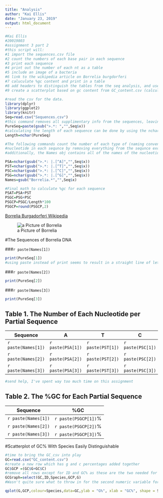 ```yaml
---
title: "Analysis"
author: "Kai Ellis"
date: "January 23, 2019"
output: html_document
---
```



```r
#Kai Ellis
#20019803
#assignment 3 part 2
#this script will:
#1 import the sequences.csv file
#2 count the numbers of each base pair in each sequence
#3 print each sequence
#4 print out the number of each nt as a table
#5 include an image of a bacteria
#6 link to the wikipedia article on Borrelia burgdorferi
#7 caluculate %gc content and print in a table
#8 add headers to distinguish the tables from the seq analysis, and use subheaders for the 3 seqs
#9 create a scatterplot based on gc content from GC_content.csv (calculate %gc first), distinguish all 3 species as clearly as possible

#read the csv for the data.
library(dplyr)
library(ggplot2)
library(knitr)
Seq=read.csv("Sequences.csv")
#this command removes all supplimentary info from the sequences, leaving us with purely the nucleotides
PureSeq=paste(gsub(">.*: ","",Seq$x))
#calculating the length of each sequence can be done by using the nchar function on pure seq, which counts the number of characters in each of it's subsets
Length=nchar(PureSeq)

#The following commands count the number of each type of (naming conventions: Pure Sequence As = PSA)
#nucleotide in each sequnce by removing everything from the sequnce except for that type of nucleotide
#additionally, the Names obj contains all of the names of the nucleotides

PSA=nchar(gsub(">.*: |.[^A]","",Seq$x))
PST=nchar(gsub(">.*: |.[^T]","",Seq$x))
PSC=nchar(gsub(">.*: |.[^C]","",Seq$x))
PSG=nchar(gsub(">.*: |.[^G]","",Seq$x))
Names=gsub("Borrelia.*","",Seq$x)

#Final math to calculate %gc for each sequence
PSAT=PSA+PST
PSGC=PSG+PSC
PSGCP=PSGC/Length*100
PSGCP=round(PSGCP,2)
```


[Borrelia Burgadorferi Wikipedia](https://en.wikipedia.org/wiki/Borrelia_burgdorferi)

![a Picture of Borrelia](Borrelia.jpg)



#The Sequences of Borrelia DNA

###`r paste(Names[1])`
```r
print(PureSeq[1])
#using paste instead of print seems to result in a straight line of letters, removing legability.
```



###`r paste(Names[2])`
```r
print(PureSeq[2])
```

###`r paste(Names[3])`

```r
print(PureSeq[3])
```


Table 1. The Number of Each Nucleotide per Partial Sequence
-------------------------------
Sequence  |A      | T    | C     | G
--------  |-------|------|------ | ----
`r paste(Names[1])`|`r paste(PSA[1])` |`r paste(PST[1])`|`r paste(PSC[1])` |`r paste(PSG[1])`
`r paste(Names[2])`|`r paste(PSA[2])` |`r paste(PST[2])`|`r paste(PSC[2])` |`r paste(PSG[2])`
`r paste(Names[3])`|`r paste(PSA[3])` |`r paste(PST[3])`|`r paste(PSC[3])` |`r paste(PSG[3])`

```r
#send help, I've spent way too much time on this assignment
```


Table 2. The %GC for Each Partial Sequence
-------------------------------
Sequence  |%GC
--------  |-----
`r paste(Names[1])`|`r paste(PSGCP[1])`% 
`r paste(Names[2])`|`r paste(PSGCP[2])`%
`r paste(Names[3])`|`r paste(PSGCP[3])`%

#Scatterplot of GC% With Species Easily Distinguishable
```r
#time to bring the GC_csv into play
GC=read.csv("GC_content.csv")
#create a new row which has g and c percentages added together
GC$GCP =(GC$G+GC$C)
#remove all rows except for ID and GC% as these are the two needed for the graph
GCGraph=select(GC,ID,Species,GCP,G)  
#Wasn't quite sure what to throw in for the second numeric variable for this scatter plot. so g% got used

qplot(G,GCP,colour=Species,data=GC,ylab = "G%", xlab = "GC%", shape = Species, alpha=I(0.7)) + theme_classic()
```

